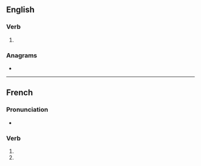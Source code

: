 {{also|galvanisés}}

==English==

===Verb===
{{head|en|verb form}}

# {{en-third-person singular of|galvanise}}

===Anagrams===
* {{l|en|vaginaless}}

----

==French==

===Pronunciation===
* {{homophones|lang=fr|galvanise|galvanisent}}

===Verb===
{{fr-verb-form}}

# {{inflection of|galvaniser||2|s|pres|indc|lang=fr}}
# {{inflection of|galvaniser||2|s|pres|subj|lang=fr}}